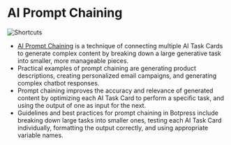 # AI Prompt Chaining

![Shortcuts](/docs/content/generative-ai-prompt-cover.png)

- [AI Prompt Chaining](../toolbox/ai-task/#ai-prompt-chaining) is a technique of connecting multiple AI Task Cards to generate complex content by breaking down a large generative task into smaller, more manageable pieces.
- Practical examples of prompt chaining are generating product descriptions, creating personalized email campaigns, and generating complex chatbot responses.
- Prompt chaining improves the accuracy and relevance of generated content by optimizing each AI Task Card to perform a specific task, and using the output of one as input for the next.
- Guidelines and best practices for prompt chaining in Botpress include breaking down large tasks into smaller ones, testing each AI Task Card individually, formatting the output correctly, and using appropriate variable names.
